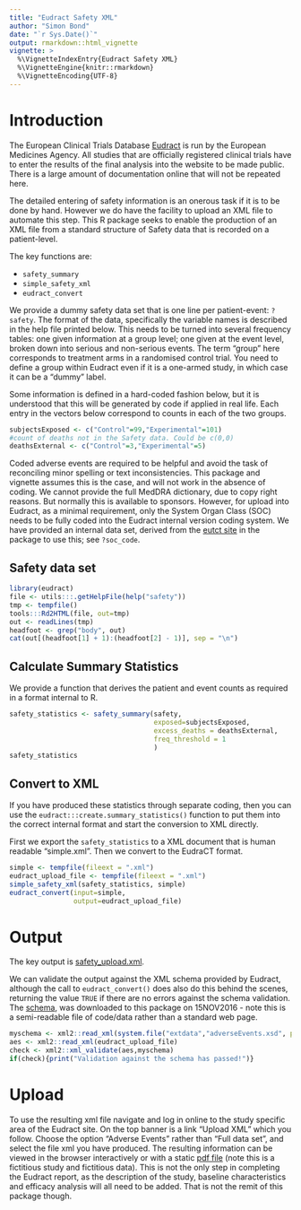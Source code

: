 ---
title: "Eudract Safety XML"
author: "Simon Bond"
date: "`r Sys.Date()`"
output: rmarkdown::html_vignette
vignette: >
  %\VignetteIndexEntry{Eudract Safety XML}
  %\VignetteEngine{knitr::rmarkdown}
  %\VignetteEncoding{UTF-8}
---

# Introduction

The European Clinical Trials Database [Eudract](https://eudract.ema.europa.eu/) is run by the European Medicines Agency. All studies that are officially registered clinical trials have to enter the results of the final analysis into the website to be made public. There is a large amount of documentation online that will not be repeated here.

The detailed entering of safety information is an onerous task if it is to be done by hand. However we do have the facility to upload an XML file to automate this step. This R package seeks to enable the production of an XML file from a standard structure of Safety data that is recorded on a patient-level. 

The key functions are:
 
 * `safety_summary`
 * `simple_safety_xml`
 * `eudract_convert`

We provide a dummy safety data set that is one line per patient-event: `?safety`. The format of the data, specifically the variable names is described in the help file printed below. This needs to be turned into several frequency tables: one given information at a group level; one given at the event level, broken down into serious and non-serious events. The term "group" here corresponds to treatment arms in a randomised control trial. You need to define a group within Eudract even if it is a one-armed study, in which case it can be a "dummy" label. 

Some information is defined in a hard-coded fashion below, but it is understood that this will be generated by code if applied in real life. Each entry in the vectors below correspond to counts in each of the two groups.

```{r meta}
subjectsExposed <- c("Control"=99,"Experimental"=101)
#count of deaths not in the Safety data. Could be c(0,0)
deathsExternal <- c("Control"=3,"Experimental"=5)
```

Coded adverse events are required to be helpful and avoid the task of reconciling minor spelling or text inconsistencies. This package and vignette assumes this is the case, and will not work in the absence of coding. We cannot provide the full MedDRA dictionary, due to copy right reasons. But normally this is available to sponsors. However, for upload into Eudract, as a minimal requirement, only the System Organ Class (SOC) needs to be fully coded into the Eudract internal version coding system. We have provided an internal data set, derived from the [eutct site](http://eutct.ema.europa.eu/eutct/viewListDisplay.do?listId=100000000006&firstTime=true&d-5037238-p=1&d-5037238-n=1&d-5037238-o=1&d-5037238-s=termName) in the package to use this; see `?soc_code`.

## Safety data set
```{r input, echo=FALSE, results="asis"}
library(eudract)
file <- utils:::.getHelpFile(help("safety"))
tmp <- tempfile()
tools:::Rd2HTML(file, out=tmp)
out <- readLines(tmp)
headfoot <- grep("body", out)
cat(out[(headfoot[1] + 1):(headfoot[2] - 1)], sep = "\n")
```

## Calculate Summary Statistics

We provide a function that derives the patient and event counts as required in a format internal to R.

```{r counting}
safety_statistics <- safety_summary(safety, 
                                    exposed=subjectsExposed, 
                                    excess_deaths = deathsExternal, 
                                    freq_threshold = 1
                                    )
safety_statistics
```

## Convert to XML

If you have produced these statistics through separate coding, then you can use the `eudract:::create.summary_statistics()` function to put them into the correct internal format and start the conversion to XML directly.

First we export the `safety_statistics` to a XML document that is human readable "simple.xml". Then we convert to the EudraCT format.

```{r xml}
simple <- tempfile(fileext = ".xml")
eudract_upload_file <- tempfile(fileext = ".xml")
simple_safety_xml(safety_statistics, simple)
eudract_convert(input=simple,
                output=eudract_upload_file)
```

# Output



The key output is [safety_upload.xml](../extdata/safety_upload.xml).


We can validate the output against the XML schema provided by Eudract, although the call to `eudract_convert()` does also do this behind the scenes, returning the value `TRUE` if there are no errors against the schema validation. The  [schema](https://eudract.ema.europa.eu/docs/technical/schemas/clinicaltrial/results/adverseEvents.xsd), was downloaded to this package on 15NOV2016 - note this is a semi-readable file of code/data rather than a standard web page.

```{r check_schema}
myschema <- xml2::read_xml(system.file("extdata","adverseEvents.xsd", package="eudract"))
aes <- xml2::read_xml(eudract_upload_file)
check <- xml2::xml_validate(aes,myschema)
if(check){print("Validation against the schema has passed!")}
```

# Upload

To use the resulting xml file navigate and log in online to the study specific area of the Eudract site. On the top banner is a link "Upload XML" which you follow. Choose the option "Adverse Events" rather than "Full data set", and select the file xml you have produced. The resulting information can be viewed in the browser interactively or with a static [pdf file](../extdata/ct_result_0004-000245-38.pdf) (note this is a fictitious study and fictitious data). This is not the only step in completing the Eudract report, as the description of the study, baseline characteristics and efficacy analysis will all need to be added. That is not the remit of this package though.

